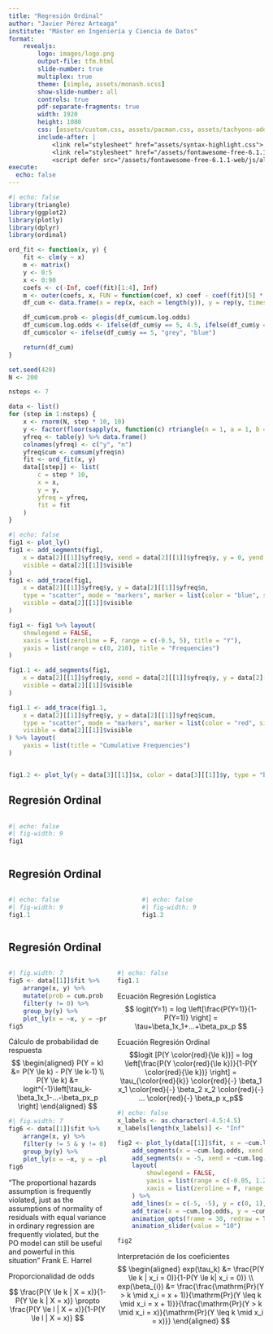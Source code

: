 ```yaml
---
title: "Regresión Ordinal"
author: "Javier Pérez Arteaga"
institute: "Máster en Ingeniería y Ciencia de Datos"
format:
    revealjs:
        logo: images/logo.png
        output-file: tfm.html
        slide-number: true
        multiplex: true
        theme: [simple, assets/monash.scss]
        show-slide-number: all
        controls: true
        pdf-separate-fragments: true
        width: 1920
        height: 1080
        css: [assets/custom.css, assets/pacman.css, assets/tachyons-addon.css]
        include-after: |
            <link rel="stylesheet" href="assets/syntax-highlight.css">
            <link rel="stylesheet" href="/assets/fontawesome-free-6.1.1-web/css/font-awesome.min.css">
            <script defer src="/assets/fontawesome-free-6.1.1-web/js/all.min.js"></script>
execute:
  echo: false
---
```




```r
#| echo: false
library(triangle)
library(ggplot2)
library(plotly)
library(dplyr)
library(ordinal)

ord_fit <- function(x, y) {
    fit <- clm(y ~ x)
    m <- matrix()
    y <- 0:5
    x <- 0:90
    coefs <- c(-Inf, coef(fit)[1:4], Inf)
    m <- outer(coefs, x, FUN = function(coef, x) coef - coef(fit)[5] * x)
    df_cum <- data.frame(x = rep(x, each = length(y)), y = rep(y, times = length(x)), cum.log.odds = c(m))

    df_cum$cum.prob <- plogis(df_cum$cum.log.odds)
    df_cum$cum.log.odds <- ifelse(df_cum$y == 5, 4.5, ifelse(df_cum$y == 0, -5.5, df_cum$cum.log.odds))
    df_cum$color <- ifelse(df_cum$y == 5, "grey", "blue")

    return(df_cum)
}

set.seed(420)
N <- 200

nsteps <- 7

data <- list()
for (step in 1:nsteps) {
    x <- rnorm(N, step * 10, 10)
    y <- factor(floor(sapply(x, function(c) rtriangle(n = 1, a = 1, b = 5.99, c = min(5.99, max(1, c %/% 10))))), levels = 1:5)
    yfreq <- table(y) %>% data.frame()
    colnames(yfreq) <- c("y", "n")
    yfreq$cum <- cumsum(yfreq$n)
    fit <- ord_fit(x, y)
    data[[step]] <- list(
        c = step * 10,
        x = x,
        y = y,
        yfreq = yfreq,
        fit = fit
    )
}

```

```r
#| echo: false
fig1 <- plot_ly()
fig1 <- add_segments(fig1,
    x = data[2][[1]]$yfreq$y, xend = data[2][[1]]$yfreq$y, y = 0, yend = data[2][[1]]$yfreq$n, line = list(width = 4, color = "blue"),
    visible = data[2][[1]]$visible
)
fig1 <- add_trace(fig1,
    x = data[2][[1]]$yfreq$y, y = data[2][[1]]$yfreq$n,
    type = "scatter", mode = "markers", marker = list(color = "blue", size = 15),
    visible = data[2][[1]]$visible
)

fig1 <- fig1 %>% layout(
    showlegend = FALSE,
    xaxis = list(zeroline = F, range = c(-0.5, 5), title = "Y"),
    yaxis = list(range = c(0, 210), title = "Frequencies")
)

fig1.1 <- add_segments(fig1,
    x = data[2][[1]]$yfreq$y, xend = data[2][[1]]$yfreq$y, y = data[2][[1]]$yfreq$n, yend = data[2][[1]]$yfreq$cum, line = list(width = 4, color = "red", dash = "dash"),
    visible = data[2][[1]]$visible
)

fig1.1 <- add_trace(fig1.1,
    x = data[2][[1]]$yfreq$y, y = data[2][[1]]$yfreq$cum,
    type = "scatter", mode = "markers", marker = list(color = "red", size = 15),
    visible = data[2][[1]]$visible
) %>% layout(
    yaxis = list(title = "Cumulative Frequencies")
)


fig1.2 <- plot_ly(y = data[3][[1]]$x, color = data[3][[1]]$y, type = "box") %>% layout(showlegend = F, xaxis = list(title = "Y"), yaxis = list(title = "X"))
```





## Regresión Ordinal


:::::: {.columns}



:::::: {.column width="50%"}

::: {data-id="box1"}

```r
#| echo: false
#| fig-width: 9
fig1
```
:::
::::::
::::::

## Regresión Ordinal {auto-animate=true}

:::::: {.columns}



:::::: {.column width="50%"}


::: {data-id="box1"}

```r
#| echo: false
#| fig-width: 9
fig1.1
```
::: 

::::::


:::::: {.column width="50%"}

::: {.fragment .fade-left fragment-index=1}

```r
#| echo: false
#| fig-width: 9
fig1.2
```
:::

::::::
::::::


## Regresión Ordinal {auto-animate=true}



:::::: {.columns}

:::::: {.column width="40%"}



::: {.r-stack}
::: {.fragment .fade-left fragment-index=5}




```r
#| fig.width: 7
fig5 <- data[[1]]$fit %>%
    arrange(x, y) %>%
    mutate(prob = cum.prob - lag(cum.prob)) %>%
    filter(y != 0) %>%
    group_by(y) %>%
    plot_ly(x = ~x, y = ~prob, split = ~y, type = "scatter", mode = "lines")
fig5
```

:::

::: {.fragment .fade-in fragment-index=6}
::: box
[Cálculo de probabilidad de respuesta]{.story}
<br>
$$
\begin{aligned}
P(Y = k) &=  P(Y \le k) - P(Y \le k-1) \\
P(Y \le k) &= logit^{-1}\left[\tau_k-\beta_1x_1-...-\beta_px_p \right]
\end{aligned}
$$
:::

:::


:::

::: {.r-stack}
::: {.fragment .fade-left fragment-index=7}

```r
#| fig.width: 7
fig6 <- data[[1]]$fit %>%
    arrange(x, y) %>%
    filter(y != 5 & y != 0) %>%
    group_by(y) %>%
    plot_ly(x = ~x, y = ~plogis(cum.log.odds), split = ~y, type = "scatter", mode = "lines")
fig6
```

:::

::: {.fragment .fade-left fragment-index=8}
::: {.fragment .fade-left fragment-index=9}
::: {.absolute left="0" top="-200px" width="600px" .f4 .cite}
["The proportional hazards assumption is frequently violated, just as the
assumptions of normality of residuals with equal variance in ordinary regression
are frequently violated, but the PO model can still be useful and powerful in
this situation"]{.speech .monash-blue2}
<span>Frank E. Harrel</span>

:::

:::


::: box
[Proporcionalidad de odds]{.story}
<br>

$$
\frac{P(Y \le k | X = x)}{1-P(Y \le k | X = x)} \propto \frac{P(Y \le l | X = x)}{1-P(Y \le l | X = x)}
$$
:::


:::

:::



::::::

:::::: {.column width="60%"}


::: {.r-stack}

::: {data-id="box1"}


```r
#| echo: false
fig1.1
```
:::

::: {.fragment .fade-in-then-out fragment-index=1}
::: {data-id="eq-ordinal"}
::: box
[Ecuación Regresión Logística]{.story}
<br>
$$
logit(Y=1) = log \left[\frac{P(Y=1)}{1-P(Y=1)} \right] = \tau+\beta_1x_1+...+\beta_px_p
$$
:::
:::

:::

::: {.fragment .fade-in fragment-index=2}

::: {data-id="eq-ordinal"}

::: box
[Ecuación Regresión Ordinal]{.story}
<br>
$$logit [P(Y \color{red}{\le k})] = log \left[\frac{P(Y \color{red}{\le k})}{1-P(Y \color{red}{\le k})} \right] = \tau_{\color{red}{k}} \color{red}{-} \beta_1 x_1 \color{red}{-} \beta_2 x_2 \color{red}{-} ... \color{red}{-} \beta_p x_p$$
:::
:::
:::


:::


::: {.r-stack}


::: {.fragment .fade-in fragment-index=3}



::: {data-id="box2"}


```r
#| echo: false
x_labels <- as.character(-4.5:4.5)
x_labels[length(x_labels)] <- "Inf"

fig2 <- plot_ly(data[[1]]$fit, x = ~cum.log.odds, y = ~cum.prob) %>%
    add_segments(x = ~cum.log.odds, xend = ~cum.log.odds, y = 0, yend = ~cum.prob, frame = ~x, line = list(dash = "dash"), color = ~color) %>%
    add_segments(x = -5, xend = ~cum.log.odds, y = ~cum.prob, yend = ~cum.prob, frame = ~x, line = list(dash = "dash"), color = ~color) %>%
    layout(
        showlegend = FALSE,
        yaxis = list(range = c(-0.05, 1.2), tickvals = seq(0, 1, 0.2)),
        xaxis = list(zeroline = F, range = c(-5, 5))
    ) %>%
    add_lines(x = c(-5, -5), y = c(0, 1), line = list(color = "black", width = 1)) %>%
    add_trace(x = ~cum.log.odds, y = ~cum.prob, type = "scatter", mode = "lines+markers+text", frame = ~x, line = list(color = "blue", shape = "spline"), marker = list(color = ~color, size = 20), text = ~y, textposition = "middle center", textfont = list(color = "white", size = 12)) %>%
    animation_opts(frame = 30, redraw = T, easing = "linear") %>%
    animation_slider(value = "10")

fig2
```

:::
:::

::: {.fragment fragment-index=4}
::: box
[Interpretación de los coeficientes]{.story}
<br>
$$
\begin{aligned}
exp(\tau_k) &= \frac{P(Y \le k | x_i = 0)}{1-P(Y \le k| x_i = 0)} \\
exp(\beta_{i}) &= \frac{\frac{\mathrm{Pr}(Y > k \mid x_i = x + 1)}{\mathrm{Pr}(Y \leq k \mid x_i = x + 1)}}{\frac{\mathrm{Pr}(Y > k \mid x_i = x)}{\mathrm{Pr}(Y \leq k \mid x_i = x)}}
\end{aligned}
$$
:::

:::



:::

::::::

::::::
